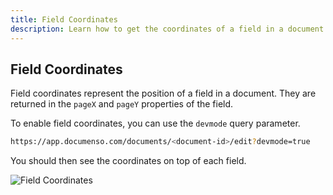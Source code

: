 ```yaml
---
title: Field Coordinates
description: Learn how to get the coordinates of a field in a document.
---
```


## Field Coordinates

Field coordinates represent the position of a field in a document. They are returned in the `pageX` and `pageY` properties of the field.

To enable field coordinates, you can use the `devmode` query parameter.

```bash
https://app.documenso.com/documents/<document-id>/edit?devmode=true
```

You should then see the coordinates on top of each field.

![Field Coordinates](/developer-mode/field-coordinates.webp)
